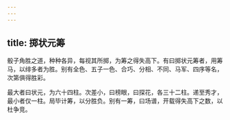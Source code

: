 ```yaml
---
---
---
```

title: 掷状元筹
---



骰子角胜之道，种种各异，每视其所掷，为筹之得失高下。有曰掷状元筹者，用筹马，以绯多者为胜。别有全色、五子一色、合巧、分相、不同、马军、四序等名，次第俱得胜彩。

最大者曰状元，为六十四柱。次差小，曰榜眼，曰探花，各三十二柱。递至秀才，最小者仅一柱。局毕计筹，以分胜负。别有一筹，曰场谱，开载得失高下之数，以杜争竞。